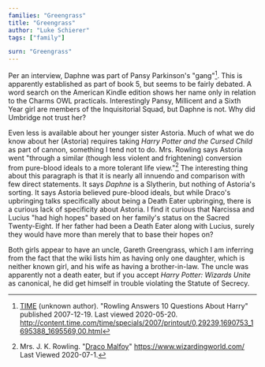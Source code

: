 ```yaml
---
families: "Greengrass"
title: "Greengrass"
author: "Luke Schierer"
tags: ["family"]

surn: "Greengrass"
---
```


Per an interview, Daphne was part of Pansy Parkinson's "gang"[^200520-1].  This
is apparently established as part of book 5, but seems to be fairly debated.  A
word search on the American Kindle edition shows her name only in relation to
the Charms OWL practicals.  Interestingly Pansy, Millicent and a Sixth Year girl
are members of the Inquisitorial Squad, but Daphne is not.  Why did Umbridge not
trust her?

Even less is available about her younger sister Astoria. Much of what we do know
about her (Astoria) requires taking _Harry Potter and the Cursed Child_ as part
of cannon, something I tend not to do.  Mrs. Rowling says Astoria went "through
a similar (though less violent and frightening) conversion from pure-blood
ideals to a more tolerant life view."[^200701-1] The interesting thing about
this paragraph is that it is nearly all innuendo and comparison with few direct
statements. It says *Daphne* is a Slytherin, but nothing of Astoria's sorting.
It says Astoria believed pure-blood ideals, but while Draco's upbringing talks
specifically about being a Death Eater upbringing, there is a curious lack of
specificity about Astoria. I find it curious that Narcissa and Lucius "had high
hopes" based on her family's status on the Sacred Twenty-Eight.  If her father
had been a Death Eater along with Lucius, surely they would have more than
merely that to base their hopes on?

Both girls appear to have an uncle, Gareth Greengrass, which I am inferring from
the fact that the wiki lists him as having only one daughter, which is neither
known girl, and his wife as having a brother-in-law.  The uncle was apparently
not a death eater, but if you accept _Harry Potter: Wizards Unite_ as
canonical, he did get himself in trouble violating the Statute of Secrecy.

[^200520-1]:  [TIME](http://time.com) (unknown author).  "Rowling Answers 10 Questions About Harry" published 2007-12-19.  Last viewed 2020-05-20.  http://content.time.com/time/specials/2007/printout/0,29239,1690753_1695388_1695569,00.html

[^200701-1]: Mrs. J. K. Rowling.
    "[Draco Malfoy](https://www.wizardingworld.com/writing-by-jk-rowling/draco-malfoy)"
    https://www.wizardingworld.com/ Last Viewed 2020-07-1.


